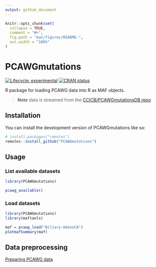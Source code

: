 ```yaml
---
output: github_document
---
```


<!-- README.md is generated from README.Rmd. Please edit that file -->

```r
knitr::opts_chunk$set(
  collapse = TRUE,
  comment = "#>",
  fig.path = "man/figures/README-",
  out.width = "100%"
)
```

# PCAWGmutations

<!-- badges: start -->
[![Lifecycle: experimental](https://img.shields.io/badge/lifecycle-experimental-orange.svg)](https://lifecycle.r-lib.org/articles/stages.html#experimental)
[![CRAN status](https://www.r-pkg.org/badges/version/PCAWGmutations)](https://CRAN.R-project.org/package=PCAWGmutations)
<!-- badges: end -->

R package for loading PCAWG data into R as MAF objects.

> **Note**
> data is streamed from the [CCICB/PCAWGmutationsDB repo](https://github.com/CCICB/PCAWGmutationsDB)

## Installation

You can install the development version of PCAWGmutations like so:

``` r
# install.packages("remotes")
remotes::install_github("PCAWGmutations")
```

## Usage

### List available datasets

```r
library(PCAWGmutations)

pcawg_available()
```

### Load datasets

```r
library(PCAWGmutations)
library(maftools)

maf = pcawg_load("Biliary-AdenoCA")
plotmafSummary(maf)
```

## Data preprocessing

[Preparing PCAWG data](https://github.com/CCICB/PCAWGmutationsDB/blob/main/inst/markdowns/prep_PCAWG_mafs.Rmd)
